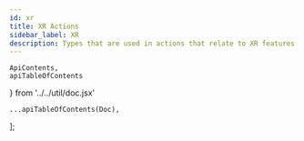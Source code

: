 ```yaml
---
id: xr
title: XR Actions
sidebar_label: XR
description: Types that are used in actions that relate to XR features (Augmented Reality or Virtual Reality).
---
```


    ApiContents,
    apiTableOfContents
} from '../../util/doc.jsx'

    ...apiTableOfContents(Doc),
];

<ApiContents doc={Doc} />